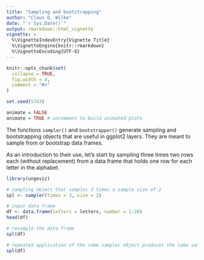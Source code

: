 ```yaml
---
title: "Sampling and bootstrapping"
author: "Claus O. Wilke"
date: "`r Sys.Date()`"
output: rmarkdown::html_vignette
vignette: >
  %\VignetteIndexEntry{Vignette Title}
  %\VignetteEngine{knitr::rmarkdown}
  %\VignetteEncoding{UTF-8}
---
```


```r
knitr::opts_chunk$set(
  collapse = TRUE,
  fig.width = 4,
  comment = "#>"
)

set.seed(5743)

animate = FALSE
animate = TRUE # uncomment to build animated plots
```

The functions `sampler()` and `bootstrapper()` generate sampling and bootstrapping objects that are useful in ggplot2 layers. They are meant to sample from or bootstrap data frames.

As an introduction to their use, let's start by sampling three times two rows each (without replacement) from a data frame that holds one row for each letter in the alphabet.
```r
library(ungeviz)

# sampling object that samples 3 times a sample size of 2
spl <- sampler(times = 3, size = 2)

# input data frame
df <- data.frame(letters = letters, number = 1:26)
head(df)

# resample the data frame
spl(df)

# repeated application of the same sampler object produces the same sample
spl(df)
```

